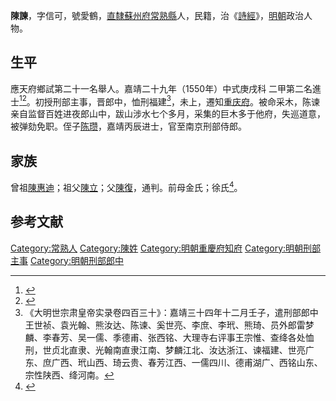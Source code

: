 {{明清人物信息框
| 姓名 = 陳諫
| 原名 =
| 圖片名稱= 
| 圖片大小 =
| 圖片說明 = 
| 最高職務 =重庆府知府
| 國家 = 大明 
| 爵位 =
| 籍貫 = [[南直隸|直隸]][[蘇州府|蘇州府]][[常熟縣|常熟縣]]
| 族裔 = 
| 字號 = 字信可，號愛鶴
| 諡號 =
| 出生日期 = 閏九月十一日
| 出生地點 = 
| 逝世日期 = 卒年不詳 
| 逝世地點 =
| 墓葬 =
| 配偶 = 孫氏
| 親屬 = 曾祖[[陳惠迪|陳惠迪]]，祖[[陳立|陳立]]，父[[陳復|陳復]]，前母金氏；徐氏
| 出身 =
* 嘉靖二十九年庚戌科進士出身
| 經歷 =
| 著作 = 
}}
'''陳諫'''{{BD|1509年||？年||}}，字信可，號愛鶴，[[南直隸|直隸]][[蘇州府|蘇州府]][[常熟縣|常熟縣]]人，民籍，治《[[詩經|詩經]]》，[[明朝|明朝]]政治人物。

== 生平 ==
應天府鄉試第二十一名舉人。嘉靖二十九年（1550年）中式庚戌科<!---會試第三百名--->二甲第二名進士<ref>{{Cite book|title=《皇明贡举考》卷五|author=[[张朝瑞|张朝瑞]]|publisher=《续修四库全书》史部第828册|year=|isbn=|location=|pages=}}</ref><ref>{{Cite book|title=贡举志五种 上|author=鲁小俊，江俊伟著|publisher=武汉大学出版社|year=2009|isbn=978-7-307-07043-1|location=武汉|pages=}}</ref>。初授刑部主事，晋郎中，恤刑福建<ref>《大明世宗肃皇帝实录卷四百三十》：嘉靖三十四年十二月壬子，遣刑部郎中王世祯、袁光翰、熊汝达、陈谏、奚世亮、李庶、李玳、熊琦、员外郎雷梦麟、李春芳、吴一儒、季德甫、张西铭、大理寺右评事王宗惟、查绛各处恤刑，世贞北直隶、光翰南直隶江南、梦麟江北、汝达浙江、谏福建、世亮广东、庶广西、玳山西、琦云贵、春芳江西、一儒四川、德甫湖广、西铭山东、宗性陕西、绛河南。</ref>，未上，遷知[[重庆府|重庆府]]。被命采木，陈谏亲自监督百姓进夜郎山中，跋山涉水七个多月，采集的巨木多于他府，失巡道意，被弹劾免职。侄子[[陈瓒|陈瓒]]，嘉靖丙辰进士，官至南京刑部侍郎。

== 家族 ==
曾祖[[陳惠迪|陳惠迪]]；祖父[[陳立|陳立]]；父[[陳復|陳復]]，通判。前母金氏；徐氏<ref>{{Cite book|title=天一阁藏明代科举录选刊 登科录 点校本|author=龚延明主编|publisher=宁波出版社|year=2016|isbn=978-7-5526-2320-8|location=宁波|pages=|quote=《天一閣藏明代科舉錄選刊.登科錄》之《嘉靖二十九年庚戌科殿試登科錄》}}</ref>。

==参考文献==
{{reflist}}

{{start box}}
{{s-off}}
{{s-before|[[涂鉉|涂鉉]]}}
{{s-title|明朝重慶府知府|嘉靖年間}}
{{s-after|[[薛天華|薛天華]]}}
{{end box}}
{{嘉靖二十九年庚戌科殿試金榜}}
{{明朝人物小作品}}
{{DEFAULTSORT:}}
[[Category:常熟人|Category:常熟人]]
[[Category:陳姓|Category:陳姓]]
[[Category:明朝重慶府知府|Category:明朝重慶府知府]]
[[Category:明朝刑部主事|Category:明朝刑部主事]]
[[Category:明朝刑部郎中|Category:明朝刑部郎中]]
